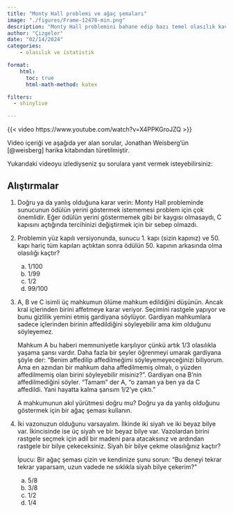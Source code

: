 ```yaml
---
title: "Monty Hall problemi ve ağaç şemaları"
image: "./figures/Frame-12478-min.png"
description: "Monty Hall problemini bahane edip bazı temel olasılık kavramlarına değinip ağaç şemalarını tanıttık."
author: "Çizgeler"
date: "02/14/2024"
categories:
    - olasılık ve istatistik

format: 
    html:
      toc: true
      html-math-method: katex    

filters:
  - shinylive

---
```


{{< video https://www.youtube.com/watch?v=X4PPKGroJZQ >}}

:::{.callout-note}
Video içeriği ve aşağıda yer alan sorular, Jonathan Weisberg'ün [@weisberg] harika kitabından türetilmiştir.
:::



Yukarıdaki videoyu izlediyseniz şu sorulara yanıt vermek isteyebilirsiniz:

## Alıştırmalar

#. Doğru ya da yanlış olduğuna karar verin: Monty Hall probleminde sunucunun ödülün yerini göstermek istememesi problem için çok önemlidir. Eğer ödülün yerini göstermemek gibi bir kaygısı olmasaydı, C kapısını açtığında tercihinizi değiştirmek için bir sebep olmazdı.

#. Problemin yüz kapılı versiyonunda, sunucu 1. kapı (sizin kapınız) ve 50. kapı hariç tüm kapıları açtıktan sonra ödülün 50. kapının arkasında olma olasılığı kaçtır?
    a. $1/100$
    b. $1/99$
    c. $1/2$
    d. $99/100$

#. A, B ve C isimli üç mahkumun ölüme mahkum edildiğini düşünün. Ancak kral içlerinden birini affetmeye karar veriyor. Seçimini rastgele yapıyor ve bunu gizlilik yemini etmiş gardiyana söylüyor. Gardiyan mahkumlara sadece içlerinden birinin affedildiğini söyleyebilir ama kim olduğunu söyleyemez.

    Mahkum A bu haberi memnuniyetle karşılıyor çünkü artık $1/3$ olasılıkla yaşama şansı vardır. Daha fazla bir şeyler öğrenmeyi umarak gardiyana şöyle der: "Benim affedilip affedilmeğimi söyleyemeyeceğinizi biliyorum. Ama en azından bir mahkum daha affedilmemiş olmalı, o yüzden affedilmemiş olan birini söyleyebilir misiniz?". Gardiyan ona B'nin affedilmediğini söyler. "Tamam" der A, "o zaman ya ben ya da C affedildi. Yani hayatta kalma şansım $1/2$'ye çıktı."

    A mahkumunun akıl yürütmesi doğru mu? Doğru ya da yanlış olduğunu göstermek için bir ağaç şeması kullanın. 

#. İki vazonuzun olduğunu varsayalım. İlkinde iki siyah ve iki beyaz bilye var. İkincisinde ise üç siyah ve bir beyaz bilye var. Vazolardan birini rastgele seçmek için adil bir madeni para atacaksınız ve ardından rastgele bir bilye çekeceksiniz. Siyah bir bilye çekme olasılığınız kaçtır?

    İpucu: Bir ağaç şeması çizin ve kendinize şunu sorun: "Bu deneyi tekrar tekrar yaparsam, uzun vadede ne sıklıkla siyah bilye çekerim?"

    a. $5/8$
    a. $3/8$
    a. $1/2$
    a. $1/4$


